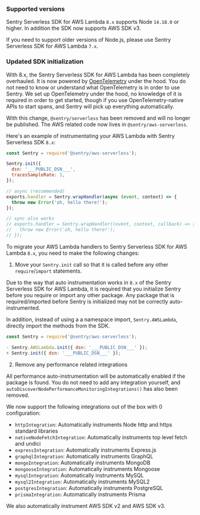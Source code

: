 ### Supported versions

Sentry Serverless SDK for AWS Lambda `8.x` supports Node `14.18.0` or higher. In addition the SDK now supports AWS SDK v3.

If you need to support older versions of Node.js, please use Sentry Serverless SDK for AWS Lambda `7.x`.

### Updated SDK initialization

With 8.x, the Sentry Serverless SDK for AWS Lambda has been completely overhauled. It is now powered by [OpenTelemetry](https://opentelemetry.io/) under the hood. You do not need to know or understand what OpenTelemetry is in order to use Sentry. We set up OpenTelemetry under the hood, no knowledge of it is required in order to get started, though if you use OpenTelemetry-native APIs to start spans, and Sentry will pick up everything automatically.

With this change, `@sentry/serverless` has been removed and will no longer be published. The AWS related code now lives in `@sentry/aws-serverless`.

Here's an example of instrumentating your AWS Lambda with Sentry Serverless SDK `8.x`:

```JavaScript
const Sentry = require('@sentry/aws-serverless');

Sentry.init({
  dsn: '___PUBLIC_DSN___',
  tracesSampleRate: 1,
});

// async (recommended)
exports.handler = Sentry.wrapHandler(async (event, context) => {
  throw new Error('oh, hello there!');
});

// sync also works
// exports.handler = Sentry.wrapHandler((event, context, callback) => {
//   throw new Error('oh, hello there!');
// });
```

To migrate your AWS Lambda handlers to Sentry Serverless SDK for AWS Lambda `8.x`, you need to make the following changes:

1. Move your `Sentry.init` call so that it is called before any other `require`/`import` statements.

Due to the way that auto instrumentation works in `8.x` of the Sentry Serverless SDK for AWS Lambda, it is required that you initialize Sentry before you require or import any other package. Any package that is required/imported before Sentry is initialized may not be correctly auto-instrumented.

In addition, instead of using a a namespace import, `Sentry.AWSLambda`, directly import the methods from the SDK.

```JavaScript diff
const Sentry = require('@sentry/aws-serverless');

- Sentry.AWSLambda.init({ dsn: '___PUBLIC_DSN___' });
+ Sentry.init({ dsn: '___PUBLIC_DSN___' });
```

2. Remove any performance related integrations

All performance auto-instrumentation will be automatically enabled if the package is found. You do not need to add any integration yourself, and `autoDiscoverNodePerformanceMonitoringIntegrations()` has also been removed.

We now support the following integrations out of the box with 0 configuration:

- `httpIntegration`: Automatically instruments Node http and https standard libraries
- `nativeNodeFetchIntegration`: Automatically instruments top level fetch and undici
- `expressIntegration`: Automatically instruments Express.js
- `graphqlIntegration`: Automatically instruments GraphQL
- `mongoIntegration`: Automatically instruments MongoDB
- `mongooseIntegration`: Automatically instruments Mongoose
- `mysqlIntegration`: Automatically instruments MySQL
- `mysql2Integration`: Automatically instruments MySQL2
- `postgresIntegration`: Automatically instruments PostgreSQL
- `prismaIntegration`: Automatically instruments Prisma

We also automatically instrument AWS SDK v2 and AWS SDK v3.
